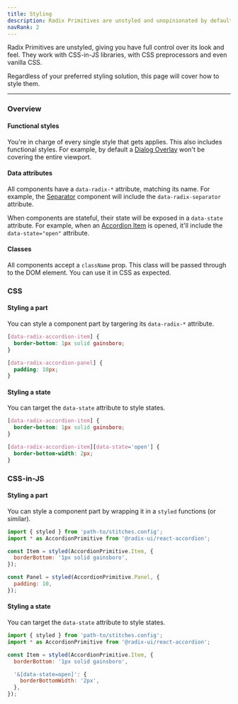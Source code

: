 ```yaml
---
title: Styling
description: Radix Primitives are unstyled and unopinionated by default.
navRank: 2
---
```


Radix Primitives are unstyled, giving you have full control over its look and feel. They work with CSS-in-JS libraries, with CSS preprocessors and even vanilla CSS.

Regardless of your preferred styling solution, this page will cover how to style them.

---

### Overview

#### Functional styles

You're in charge of every single style that gets applies. This also includes functional styles. For example, by default a [Dialog Overlay]() won't be covering the entire viewport.

#### Data attributes

All components have a `data-radix-*` attribute, matching its name. For example, the [Separator]() component will include the `data-radix-separator` attribute.

When components are stateful, their state will be exposed in a `data-state` attribute. For example, when an [Accordion Item]() is opened, it'll include the `data-state="open"` attribute.

#### Classes

All components accept a `className` prop. This class will be passed through to the DOM element. You can use it in CSS as expected.

### CSS

#### Styling a part

You can style a component part by targering its `data-radix-*` attribute.

```css
[data-radix-accordion-item] {
  border-bottom: 1px solid gainsboro;
}

[data-radix-accordion-panel] {
  padding: 10px;
}
```

#### Styling a state

You can target the `data-state` attribute to style states.

```css
[data-radix-accordion-item] {
  border-bottom: 1px solid gainsboro;
}

[data-radix-accordion-item][data-state='open'] {
  border-bottom-width: 2px;
}
```

### CSS-in-JS

#### Styling a part

You can style a component part by wrapping it in a `styled` functions (or similar).

```jsx
import { styled } from 'path-to/stitches.config';
import * as AccordionPrimitive from '@radix-ui/react-accordion';

const Item = styled(AccordionPrimitive.Item, {
  borderBottom: '1px solid gainsboro',
});

const Panel = styled(AccordionPrimitive.Panel, {
  padding: 10,
});
```

#### Styling a state

You can target the `data-state` attribute to style states.

```jsx
import { styled } from 'path-to/stitches.config';
import * as AccordionPrimitive from '@radix-ui/react-accordion';

const Item = styled(AccordionPrimitive.Item, {
  borderBottom: '1px solid gainsboro',

  '&[data-state=open]': {
    borderBottomWidth: '2px',
  },
});
```
